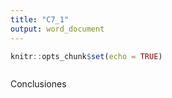 ```yaml
---
title: "C7_1"
output: word_document
---
```


```r
knitr::opts_chunk$set(echo = TRUE)
```

```r

```

Conclusiones

